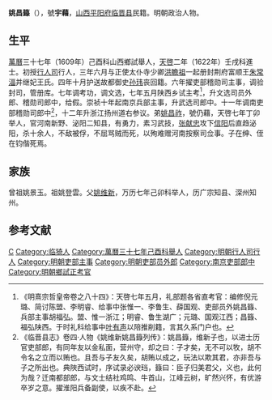 '''姚昌籙'''（{{bd|？||？||}}），號'''宇藉'''，[[山西|山西]][[平阳府|平阳府]][[临晋县|临晋县]]民籍。明朝政治人物。

==生平==
[[萬曆|萬曆]]三十七年（1609年）己酉科山西鄉試舉人，[[天啓|天啓]]二年（1622年）壬戌科進士。初授[[行人司|行人司]]行人，三年六月与正使太仆寺少卿[[洪瞻祖|洪瞻祖]]一起册封荆府富顺王[[朱常湢|朱常湢]]并继妃王氏。四年十月护送故都御史[[孙玮|孙玮]]丧回籍。六年擢吏部稽勋司主事，调验封司，管册库。七年调考功，调文选，七年五月陕西乡试主考<ref>《明熹宗哲皇帝卷之八十四》：天啓七年五月，礼部题各省直考官：编修倪元璐、简讨陈盟、李明睿、给事中张惟一、李鲁生、薛国观、吏部员外姚昌籙、兵部主事胡福弘。盟、惟一浙江；明睿、鲁生湖广；元璐、国观江西；昌籙、福弘陕西。于时礼科给事中[[叶有声|叶有声]]以陪推削籍，言其久系门户也。</ref>，升文选司员外郎、稽勋司郎中，给假。崇祯十年起南京兵部主事，升武选司郎中。十一年调南吏部稽勋司郎中<ref>《临晋县志》卷四·人物《姚维新姚昌籙列传》：姚昌籙，维新子也，以进士历官吏部郎，有同年友以金私面，营州守，却之曰：子才矣，无不可以牧，胡不令名之立而以贿也。且吾与子友久矣，胡贿以成之，玩法以欺其君，亦非吾与子之所出也。典陜西试时，序试录必谀珰，籙曰：臣子归美君父，义也，此何为哉？迁南都部郎，与文士结社鸡鸣、牛首山，江峰云树，旷然兴怀，有优游卒岁之意。擢淮阳兵备副使，以疾不赴。</ref>，十二年升浙江扬州道右参议。弟[[姚昌祚|姚昌祚]]，號仍藉，天啓七年丁卯举人，官河南新野、泌阳二知县，有勇力，素习武技，[[张献忠|张献忠]]攻下[[信阳|信阳]]后直趋泌阳，杀十余人，不敌被俘，不屈骂贼而死，以殉难赠河南按察司佥事。子在绅、侄在钧偕死焉。

== 家族 ==
曾祖姚景玉。祖姚登雲。父[[姚维新|姚维新]]，万历七年己卯科举人，历广宗知县、深州知州。

==参考文献==
{{reflist}}

{{天啓二年壬戌科殿試金榜}}

{{Authority control}}

{{DEFAULTSORT:}}
[[Category:姚姓|C]]
[[Category:临猗人|Category:临猗人]]
[[Category:萬曆三十七年己酉科舉人|Category:萬曆三十七年己酉科舉人]]
[[Category:明朝行人司行人|Category:明朝行人司行人]]
[[Category:明朝吏部主事|Category:明朝吏部主事]]
[[Category:明朝吏部员外郎|Category:明朝吏部员外郎]]
[[Category:南京吏部郎中|Category:南京吏部郎中]]
[[Category:明朝鄉試正考官|Category:明朝鄉試正考官]]


{{明朝官员小作品}}